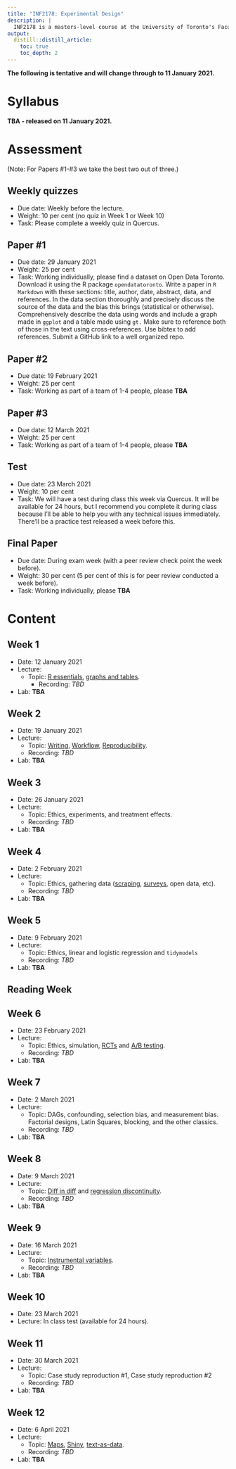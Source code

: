 ```yaml
---
title: "INF2178: Experimental Design"
description: |
  INF2178 is a masters-level course at the University of Toronto's Faculty of Information.
output:
  distill::distill_article:
    toc: true
    toc_depth: 2  
---
```


**The following is tentative and will change through to 11 January 2021.**


# Syllabus

**TBA - released on 11 January 2021.**

# Assessment

(Note: For Papers #1-#3 we take the best two out of three.)

## Weekly quizzes

- Due date: Weekly before the lecture.
- Weight: 10 per cent (no quiz in Week 1 or Week 10)
- Task: Please complete a weekly quiz in Quercus.

## Paper #1

- Due date: 29 January 2021
- Weight: 25 per cent
- Task: Working individually, please find a dataset on Open Data Toronto. Download it using the R package `opendatatoronto`. Write a paper in `R Markdown` with these sections: title, author, date, abstract, data, and references. In the data section thoroughly and precisely discuss the source of the data and the bias this brings (statistical or otherwise). Comprehensively describe the data using words and include a graph made in `ggplot` and a table made using `gt.` Make sure to reference both of those in the text using cross-references. Use bibtex to add references. Submit a GitHub link to a well organized repo. 

## Paper #2

- Due date: 19 February 2021
- Weight: 25 per cent
- Task: Working as part of a team of 1-4 people, please **TBA** 
<!-- write a paper in R Markdown with a title, author, date, abstract, introduction, data, discussion and references section. In the discussion section please discuss ethics.  -->

## Paper #3

- Due date: 12 March 2021
- Weight: 25 per cent
- Task: Working as part of a team of 1-4 people, please **TBA** 
<!-- Write a paper in R Markdown with a title, author, date, abstract, introduction, data, model, results, discussion and references section. -->


## Test

- Due date: 23 March 2021
- Weight: 10 per cent
- Task: We will have a test during class this week via Quercus. It will be available for 24 hours, but I recommend you complete it during class because I'll be able to help you with any technical issues immediately. There'll be a practice test released a week before this.

## Final Paper

- Due date: During exam week (with a peer review check point the week before).
- Weight: 30 per cent (5 per cent of this is for peer review conducted a week before).
- Task: Working individually, please **TBA** 


# Content

## Week 1

- Date: 12 January 2021
- Lecture: 
  - Topic: [R essentials](https://www.tellingstorieswithdata.com/01-03-r_essentials.html), [graphs and tables](https://www.tellingstorieswithdata.com/02-01-graphs.html).
	- Recording: *TBD*
- Lab: **TBA**

## Week 2

- Date: 19 January 2021
- Lecture: 
	- Topic: [Writing](https://www.tellingstorieswithdata.com/02-02-writing.html), [Workflow](https://www.tellingstorieswithdata.com/01-06-workflow.html), [Reproducibility](https://www.tellingstorieswithdata.com/01-05-reproducibility.html).
	- Recording: *TBD*
- Lab: **TBA**

## Week 3

- Date: 26 January 2021
- Lecture: 
	- Topic: Ethics, experiments, and treatment effects.
	- Recording: *TBD*
- Lab: **TBA**

## Week 4

- Date: 2 February 2021
- Lecture: 
	- Topic: Ethics, gathering data ([scraping](https://www.tellingstorieswithdata.com/03-02-scraping.html), [surveys](https://www.tellingstorieswithdata.com/03-07-surveys.html), open data, etc).
	- Recording: *TBD*
- Lab: **TBA**

## Week 5

- Date: 9 February 2021
- Lecture: 
	- Topic: Ethics, linear and logistic regression and `tidymodels`
	- Recording: *TBD*
- Lab: **TBA**

## Reading Week

## Week 6

- Date: 23 February 2021
- Lecture: 
	- Topic: Ethics, simulation, [RCTs](https://www.tellingstorieswithdata.com/03-05-rcts.html) and [A/B testing](https://www.tellingstorieswithdata.com/03-06-abtesting.html).
	- Recording: *TBD*
- Lab: **TBA**

## Week 7

- Date: 2 March 2021
- Lecture: 
	- Topic: DAGs, confounding, selection bias, and measurement bias. Factorial designs, Latin Squares, blocking, and the other classics.
	- Recording: *TBD*
- Lab: **TBA**

## Week 8

- Date: 9 March 2021
- Lecture: 
	- Topic: [Diff in diff](https://www.tellingstorieswithdata.com/06-03-matching_and_differences.html) and [regression discontinuity](https://www.tellingstorieswithdata.com/06-05-rdd).
	- Recording: *TBD*
- Lab: **TBA**

## Week 9

- Date: 16 March 2021
- Lecture: 
	- Topic: [Instrumental variables](https://www.tellingstorieswithdata.com/06-04-iv).
	- Recording: *TBD*
- Lab: **TBA**

## Week 10

- Date: 23 March 2021
- Lecture: In class test (available for 24 hours). 

## Week 11

- Date: 30 March 2021
- Lecture: 
	- Topic: Case study reproduction #1, Case study reproduction #2
	- Recording: *TBD*
- Lab: **TBA**

## Week 12

- Date: 6 April 2021
- Lecture: 
	- Topic: [Maps](https://www.tellingstorieswithdata.com/02-03-maps.html), [Shiny](https://www.tellingstorieswithdata.com/02-05-shiny.html), [text-as-data](https://www.tellingstorieswithdata.com/03-04-text.html).
	- Recording: *TBD*
- Lab: **TBA**
